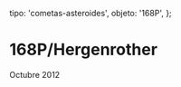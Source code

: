 
  tipo: 'cometas-asteroides',
  objeto: '168P',
};

# 168P/Hergenrother

<Imagen
  src="registro/168P_20121016_1_user_556_168p_20121016_i88_1_.jpg"
  fecha="20121016"
/>

 Octubre 2012